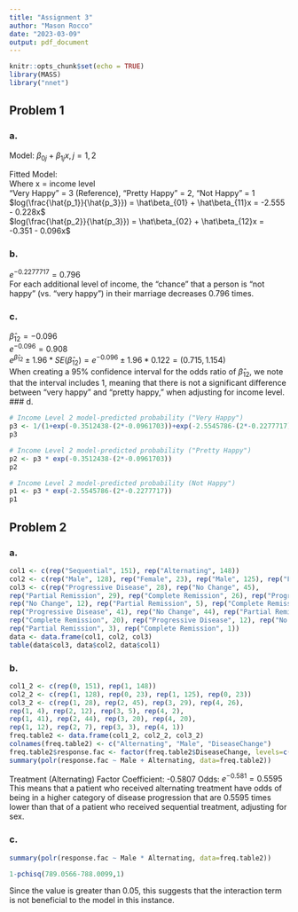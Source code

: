 ---
title: "Assignment 3"
author: "Mason Rocco"
date: "2023-03-09"
output: pdf_document
---

```{r setup, include=FALSE}
knitr::opts_chunk$set(echo = TRUE)
library(MASS)
library("nnet")
```


## Problem 1
### a.
Model: $\beta_{0j}+\beta_{1j}x, j=1,2$

Fitted Model:
\
Where x = income level
\
"Very Happy" = 3 (Reference), "Pretty Happy" = 2, "Not Happy" = 1
\
$log(\frac{\hat{p_1}}{\hat{p_3}}) = \hat\beta_{01} + \hat\beta_{11}x = -2.555 - 0.228x$
\
$log(\frac{\hat{p_2}}{\hat{p_3}}) = \hat\beta_{02} + \hat\beta_{12}x = -0.351 - 0.096x$

### b.
$e^{-0.2277717} = 0.796$ 
\
For each additional level of income, the "chance" that a person is "not happy" 
(vs. "very happy") in their marriage decreases 0.796 times.

### c.
$\hat\beta_{12} = -0.096$
\
$e^{-0.096} = 0.908$
\
$e^{\hat\beta_{12}}\pm1.96*SE(\hat\beta_{12}) = e^{-0.096}\pm1.96*0.122 = (0.715, 1.154)$
\
When creating a 95% confidence interval for the odds ratio of $\hat\beta_{12}$, 
we note that the interval includes 1, meaning that there is not a significant 
difference between "very happy" and "pretty happy," when adjusting for income level.
### d.
```{r}
# Income Level 2 model-predicted probability ("Very Happy")
p3 <- 1/(1+exp(-0.3512438-(2*-0.0961703))+exp(-2.5545786-(2*-0.2277717)))
p3
```

```{r}
# Income Level 2 model-predicted probability ("Pretty Happy")
p2 <- p3 * exp(-0.3512438-(2*-0.0961703))
p2
```

```{r}
# Income Level 2 model-predicted probability (Not Happy")
p1 <- p3 * exp(-2.5545786-(2*-0.2277717))
p1
```


## Problem 2
### a.
```{r}
col1 <- c(rep("Sequential", 151), rep("Alternating", 148))
col2 <- c(rep("Male", 128), rep("Female", 23), rep("Male", 125), rep("Female", 23))
col3 <- c(rep("Progressive Disease", 28), rep("No Change", 45), 
rep("Partial Remission", 29), rep("Complete Remission", 26), rep("Progressive Disease", 4),
rep("No Change", 12), rep("Partial Remission", 5), rep("Complete Remission", 2),
rep("Progressive Disease", 41), rep("No Change", 44), rep("Partial Remission", 20),
rep("Complete Remission", 20), rep("Progressive Disease", 12), rep("No Change", 7),
rep("Partial Remission", 3), rep("Complete Remission", 1))
data <- data.frame(col1, col2, col3)
table(data$col3, data$col2, data$col1)
```

### b.
```{r}
col1_2 <- c(rep(0, 151), rep(1, 148))
col2_2 <- c(rep(1, 128), rep(0, 23), rep(1, 125), rep(0, 23))
col3_2 <- c(rep(1, 28), rep(2, 45), rep(3, 29), rep(4, 26),
rep(1, 4), rep(2, 12), rep(3, 5), rep(4, 2),
rep(1, 41), rep(2, 44), rep(3, 20), rep(4, 20),
rep(1, 12), rep(2, 7), rep(3, 3), rep(4, 1))
freq.table2 <- data.frame(col1_2, col2_2, col3_2)
colnames(freq.table2) <- c("Alternating", "Male", "DiseaseChange")
freq.table2$response.fac <- factor(freq.table2$DiseaseChange, levels=c(1,2,3,4))
summary(polr(response.fac ~ Male + Alternating, data=freq.table2))
```

Treatment (Alternating) Factor Coefficient: -0.5807
Odds: $e^{-0.581} = 0.5595$
This means that a patient who received alternating treatment have odds of being 
in a higher category of disease progression that are 0.5595 times lower than 
that of a patient who received sequential treatment, adjusting for sex.


### c.
```{r}
summary(polr(response.fac ~ Male * Alternating, data=freq.table2))
```

```{r}
1-pchisq(789.0566-788.0099,1)
```

Since the value is greater than 0.05, this suggests that the interaction term is
not beneficial to the model in this instance.